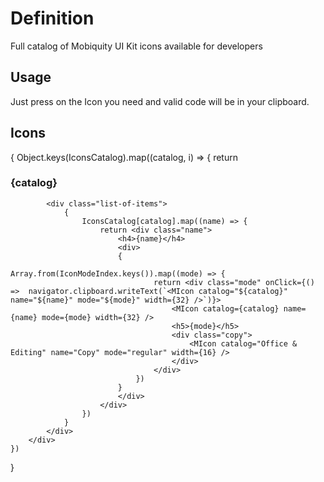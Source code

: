 

<Meta title="Design System/Icons" />

# Definition

Full catalog of Mobiquity UI Kit icons available for developers

## Usage

Just press on the Icon you need and valid code will be in your clipboard.

## Icons

{
Object.keys(IconsCatalog).map((catalog, i) => {
return <div class="catalog">
<h3>{catalog}</h3>

            <div class="list-of-items">
                {
                    IconsCatalog[catalog].map((name) => {
                        return <div class="name">
                            <h4>{name}</h4>
                            <div>
                            {
                                Array.from(IconModeIndex.keys()).map((mode) => {
                                    return <div class="mode" onClick={() =>  navigator.clipboard.writeText(`<MIcon catalog="${catalog}" name="${name}" mode="${mode}" width={32} />`)}>
                                        <MIcon catalog={catalog} name={name} mode={mode} width={32} />
                                        <h5>{mode}</h5>
                                        <div class="copy">
                                            <MIcon catalog="Office & Editing" name="Copy" mode="regular" width={16} />
                                        </div>
                                    </div>
                                })
                            }
                            </div>
                        </div>
                    })
                }
            </div>
        </div>
    })

}
